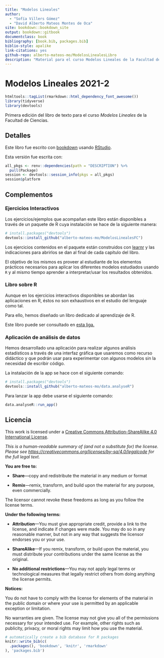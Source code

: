 ```yaml
--- 
title: "Modelos Lineales"
author:
  - "Sofía Villers Gómez"
  - "David Alberto Mateos Montes de Oca"
site: bookdown::bookdown_site
output: bookdown::gitbook
documentclass: book
bibliography: [book.bib, packages.bib]
biblio-style: apalike
link-citations: yes
github-repo: alberto-mateos-mo/ModelosLinealesLibro
description: "Material para el curso Modelos Lineales de la Facultad de Ciencias, Universidad Nacional Autónoma de México"
---
```


# Modelos Lineales 2021-2{-}

```r
htmltools::tagList(rmarkdown::html_dependency_font_awesome())
library(tidyverse)
library(devtools)
```

Primera edición del libro de texto para el curso _Modelos Lineales_ de la Facultad de Ciencias.

## Detalles

Este libro fue escrito con [bookdown](http://bookdown.org/) usando [RStudio](http://www.rstudio.com/ide/).

Esta versión fue escrita con:

```r
all_pkgs <- renv::dependencies(path = "DESCRIPTION") %>% 
  pull(Package) 
session <- devtools::session_info(pkgs = all_pkgs)
session$platform
```

## Complementos

### Ejercicios Interactivos

Los ejercicios/ejemplos que acompañan este libro están disponibles a través de un paquete de R cuya instalación se hace de la siguiente manera:

```r
# install.packages("devtools")
devtools::install_github("alberto-mateos-mo/ModelosLinealesFC")
```

Los ejercicios contenidos en el paquete están construidos con [learnr](https://rstudio.github.io/learnr/) y las indicaciones para abrirlos se dan al final de cada capítulo del libro.

El objetivo de los mismos es proveer al estudiante de los elementos prácticos necesarios para aplicar los diferentes modelos estudiados usando `R` y al mismo tiempo aprender a interpretar/usar los resultados obtenidos.

### Libro sobre R

Aunque en los ejercicios interactivos disponibles se abordan las aplicaciones en R, éstos no son exhaustivos en el estudio del lenguaje como tal.

Para ello, hemos diseñado un libro dedicado al aprendizaje de R.

Este libro puede ser consultado en [esta liga.](https://carlosfernandovg.github.io/RBookdown)

### Aplicación de análisis de datos

Hemos desarrollado una aplicación para realizar algunos análisis estadísticos a través de una interfaz gráfica que usaremos como recurso didáctico y que podrán usar para experimentar con algunos modelos sin la necesidad de escribir código.

La instalación de la app se hace con el siguiente comando:

```r
# install.packages("devtools")
devtools::install_github("alberto-mateos-mo/data.analyseR")
```

Para lanzar la app debe usarse el siguiente comando:

```r
data.analyseR::run_app()
```


## Licencia {-}

This work is licensed under a [Creative Commons Attribution-ShareAlike 4.0 International License](https://creativecommons.org/licenses/by-sa/4.0/).

<center>
<i class="fab fa-creative-commons fa-2x"></i><i class="fab fa-creative-commons-by fa-2x"></i><i class="fab fa-creative-commons-sa fa-2x"></i>
</center>

*This is a human-readable summary of (and not a substitute for) the license.
Please see <https://creativecommons.org/licenses/by-sa/4.0/legalcode> for the full legal text.*

**You are free to:**

- **Share**---copy and redistribute the material in any medium or
  format

- **Remix**---remix, transform, and build upon the material for any
  purpose, even commercially.

The licensor cannot revoke these freedoms as long as you follow the
license terms.

**Under the following terms:**

- **Attribution**---You must give appropriate credit, provide a link
  to the license, and indicate if changes were made. You may do so in
  any reasonable manner, but not in any way that suggests the licensor
  endorses you or your use.
  
- **ShareAlike**---If you remix, transform, or build upon the material, you must distribute your contributions under the same license as the original. 

- **No additional restrictions**---You may not apply legal terms or
  technological measures that legally restrict others from doing
  anything the license permits.

**Notices:**

You do not have to comply with the license for elements of the
material in the public domain or where your use is permitted by an
applicable exception or limitation.

No warranties are given. The license may not give you all of the
permissions necessary for your intended use. For example, other rights
such as publicity, privacy, or moral rights may limit how you use the
material.

```r
# automatically create a bib database for R packages
knitr::write_bib(c(
  .packages(), 'bookdown', 'knitr', 'rmarkdown'
), 'packages.bib')
```